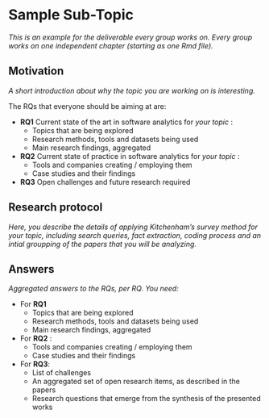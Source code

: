 # Sample Sub-Topic

_This is an example for the deliverable every group works on. Every group works on one independent chapter (starting as one Rmd file)._

## Motivation

_A short introduction about why the topic you are working on is interesting._

The RQs that everyone should be aiming at are:

* **RQ1** Current state of the art in software analytics for _your topic _:
    - Topics that are being explored
    - Research methods, tools and datasets being used
    - Main research findings, aggregated
    
* **RQ2** Current state of practice in software analytics for _your topic _:
    - Tools and companies creating / employing them
    - Case studies and their findings

* **RQ3** Open challenges and future research required

## Research protocol

_Here, you describe the details of applying Kitchenham's survey method for your topic,
including search queries, fact extraction, coding process and an intial groupping of
the papers that you will be analyzing._

## Answers

_Aggregated answers to the RQs, per RQ. You need:_

* For **RQ1**
    - Topics that are being explored
    - Research methods, tools and datasets being used
    - Main research findings, aggregated
    
* For **RQ2** :
    - Tools and companies creating / employing them
    - Case studies and their findings

* For **RQ3**:
    - List of challenges
    - An aggregated set of open research items, as described in the papers
    - Research questions that emerge from the synthesis of the presented works
